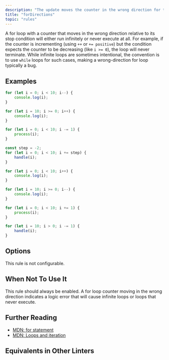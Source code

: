 ```yaml
---
description: "The update moves the counter in the wrong direction for this loop condition."
title: "forDirections"
topic: "rules"
---
```



<RuleSummary plugin="ts" rule="forDirections" />

A for loop with a counter that moves in the wrong direction relative to its stop condition will either run infinitely or never execute at all.
For example, if the counter is incrementing (using `++` or `+= positive`) but the condition expects the counter to be decreasing (like `i >= 0`), the loop will never terminate.
While infinite loops are sometimes intentional, the convention is to use `while` loops for such cases, making a wrong-direction for loop typically a bug.

## Examples

<Tabs>
<TabItem label="❌ Incorrect">

```ts
for (let i = 0; i < 10; i--) {
	console.log(i);
}
```

```ts
for (let i = 10; i >= 0; i++) {
	console.log(i);
}
```

```ts
for (let i = 0; i < 10; i -= 1) {
	process(i);
}
```

```ts
const step = -2;
for (let i = 0; i < 10; i += step) {
	handle(i);
}
```

</TabItem>
<TabItem label="✅ Correct">

```ts
for (let i = 0; i < 10; i++) {
	console.log(i);
}
```

```ts
for (let i = 10; i >= 0; i--) {
	console.log(i);
}
```

```ts
for (let i = 0; i < 10; i += 1) {
	process(i);
}
```

```ts
for (let i = 10; i > 0; i -= 1) {
	handle(i);
}
```

</TabItem>
</Tabs>

## Options

This rule is not configurable.

## When Not To Use It

This rule should always be enabled.
A for loop counter moving in the wrong direction indicates a logic error that will cause infinite loops or loops that never execute.

## Further Reading

- [MDN: for statement](https://developer.mozilla.org/en-US/docs/Web/JavaScript/Reference/Statements/for)
- [MDN: Loops and iteration](https://developer.mozilla.org/en-US/docs/Web/JavaScript/Guide/Loops_and_iteration)

## Equivalents in Other Linters

<RuleEquivalents pluginId="ts" ruleId="forDirections" />
